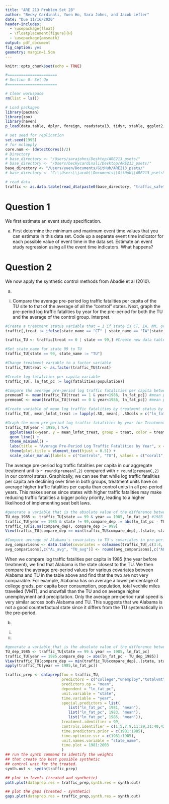 ```yaml
---
title: "ARE 213 Problem Set 2B"
author: "Becky Cardinali, Yuen Ho, Sara Johns, and Jacob Lefler"
date: "Due 11/16/2020"
header-includes: 
  - \usepackage{float}
  - \floatplacement{figure}{H}
  - \usepackage{amsmath}
output: pdf_document
fig_caption: yes
geometry: margin=1.5cm
---
```


```r
knitr::opts_chunk$set(echo = TRUE)

#======================
# Section 0: Set Up
#======================

# Clear workspace
rm(list = ls())

# Load packages
library(pacman)
library(zoo)
library(haven)
p_load(data.table, dplyr, foreign, readstata13, tidyr, xtable, ggplot2, binom, glmnet, stats, FNN, fastDummies, fixest, parallel, plm, lmtest, fixest, Synth)

# set seed for replication
set.seed(1995)
# for mclapply
core.num <- (detectCores()/2)
# Directory 
# base_directory <- "/Users/sarajohns/Desktop/ARE213_psets/"
# base_directory <- "/Users/beckycardinali/Desktop/ARE213_psets/"
base_directory <- "/Users/yuen/Documents/GitHub/ARE213_psets/"
# base_directory <- "C:\\Users\\jacob\\Documents\\GitHub\\ARE213_psets\\"

# read data
traffic <- as.data.table(read_dta(paste0(base_directory, "traffic_safety2.dta")))
```

# Question 1

We first estimate an event study specification.

(a) First determine the minimum and maximum event time values that you can estimate in this data set. Code up a separate event time indicator for each possible value of event time in the data set. Estimate an event study regression using all the event time indicators. What happens?

# Question 2

We now apply the synthetic control methods from Abadie et al (2010).

(a)

i. Compare the average pre-period log traffic fatalities per capita of the TU site to that of the average of all the “control” states. Next, graph the pre-period log traffic fatalities by year for the pre-period for both the TU and the average of the control group. Interpret.

```r
#Create a treatment status variable that = 1 if state is CT, IA, NM, or TX and =0 otherwise. 
traffic[,treat := ifelse(state_name == "CT" | state_name == "IA"|state_name == "NM" | state_name == "TX" |state == 99, 1, 0)]

traffic_TU <- traffic[treat == 0 | state == 99,] #Create new data table without CT, IA, NM, TX

#Set state_name for state 99 to TU
traffic_TU[state == 99, state_name := "TU"]

#Change treatment variable to a factor variable
traffic_TU$treat <- as.factor(traffic_TU$treat)

#Create log fatalities per capita variable
traffic_TU[, ln_fat_pc := log(fatalities/population)]

#Compare the average pre-period log traffic fatalities per capita between treatment and control
premeanT <- mean(traffic_TU[treat == 1 & year<1986, ln_fat_pc]) #mean pre-period log traffic fatalities in treatment
premeanC <- mean(traffic_TU[treat == 0 & year<1986, ln_fat_pc]) #mean pre-period log traffic fatalities in control

#Create variable of mean log traffic fatalities by treatment status by year
traffic_TU[, mean_lnfat_treat := lapply(.SD, mean), .SDcols = c("ln_fat_pc"), by = c("treat","year")] 

#Graph the mean pre-period log traffic fatalities by year for Treatment vs Control
traffic_TU[year < 1986,] %>%
  ggplot(aes(x=year, y = mean_lnfat_treat, group = treat, color = treat)) + 
  geom_line() +
  theme_minimal() +
  labs(title = "Average Pre-Period Log Traffic Fatalities by Year", x = "Year", y = "Log Traffic Fatalities Per Capita", color = element_blank()) +
  theme(plot.title = element_text(hjust = 0.5)) +
  scale_color_manual(labels = c("Controls", "TU"), values = c("coral1", "cyan3"))

```

The average pre-period log traffic fatalities per capita in our aggregate treatment unit is `r round(premeanT,2)` compared with `r round(premeanC,2)` in our control states. Graphically, we can see that while log traffic fatalities per capita are declining over time in both groups, treatment units have on average higher traffic fatalities per capita than control units in all pre-period years. This makes sense since states with higher traffic fatalities may make reducing traffic fatalities a bigger policy priority, leading to a higher likelihood of implementing seat belt laws.  

```r
#generate a variable that is the absolute value of the difference between the dependent variable of the TU site and each control state for the year before treatment 
TU_dep_1985 <- traffic_TU[state == 99 & year == 1985, ln_fat_pc] #1985 log traffic fatalities per capita for TU
traffic_TU[year == 1985 & state != 99,compare_dep := abs(ln_fat_pc - TU_dep_1985)]
traffic_TU[is.na(compare_dep), compare_dep := 999]
View(traffic_TU[compare_dep == min(traffic_TU$compare_dep),.(state, state_name, year, ln_fat_pc)]) #Alabama best matches the TU

#Compare average of Alabama's covariates to TU's covariates in pre-period
avg_comparisons <- data.table(covariates = colnames(traffic_TU[,c(3:4, 7:13, 17)]), AL_avg = colMeans(traffic_TU[state == 1 & year < 1986,c(3:4, 7:13, 17)]), TU_avg = colMeans(traffic_TU[state == 99 & year < 1986, c(3:4, 7:13, 17)]))
avg_comparisons[,c("AL_avg", "TU_avg")] <- round(avg_comparisons[,c("AL_avg", "TU_avg")], 2) #round numeric values to 2 decimal places

```
When we compare log traffic fatalities per capita in 1985 (the year before treatment), we find that Alabama is the state closest to the TU. We then compare the average pre-period values for various covariates between Alabama and TU in the table above and find that the two are not very comparable. For example, Alabama has on average a lower percentage of college grads, per capita beer consumption, population, total vechile miles travelled (VMT), and snowfall than the TU and on average higher unemployment and precipitation. Only the average pre-period rural speed is very similar across both Alabama and TU. This suggests that we Alabama is not a good counterfactual state since it differs from the TU systematically in the pre-period. 

(b)

i.

ii.

```r
#generate a variable that is the absolute value of the difference between the dependent variable of the TU site and each control state for the year before treatment 
TU_dep_1985 <- traffic_TU[state == 99 & year == 1985, ln_fat_pc]
traffic_TU[year == 1985,compare_dep := abs(ln_fat_pc - TU_dep_1985)]
View(traffic_TU[compare_dep == min(traffic_TU$compare_dep),.(state, state_name)])
apply(traffic_TU[year == 1985,ln_fat_pc])

```


```r
traffic_prep <- dataprep(foo = traffic_TU,
                         predictors = c("college","unemploy","totalvmt","precip"),
                         predictors.op = "mean",
                         dependent = "ln_fat_pc",
                         unit.variable = "state",
                         time.variable = "year",
                         special.predictors = list(
                            list("ln_fat_pc", 1981, "mean"),
                            list("ln_fat_pc", 1983, "mean"),
                            list("ln_fat_pc", 1985, "mean")),
                         treatment.identifier = 99,
                         controls.identifier = c(1:5,7:9,11:29,31:40,42:48),
                         time.predictors.prior = c(1981:1985),
                         time.optimize.ssr = c(1981:1985),
                         unit.names.variable = "state_name",
                         time.plot = 1981:2003
                         )
## run the synth command to identify the weights
## that create the best possible synthetic 
## control unit for the treated.
synth.out <- synth(traffic_prep)
```

```r
## plot in levels (treated and synthetic)
path.plot(dataprep.res = traffic_prep,synth.res = synth.out)

## plot the gaps (treated - synthetic)
gaps.plot(dataprep.res = traffic_prep,synth.res = synth.out)
```


